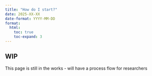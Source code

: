 ```yaml
---
title: "How do I start?"
date: 2025-XX-XX
date-format: YYYY-MM-DD
format:
  html:
    toc: true
    toc-expand: 3
---
```


::: callout-caution
## WIP

This page is still in the works - will have a process flow for researchers
:::